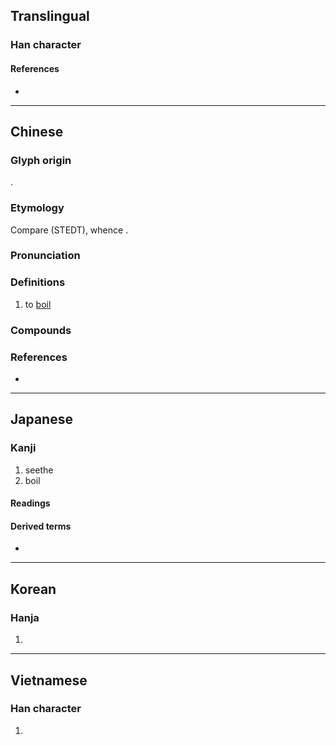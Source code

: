{{character info}}
==Translingual==

===Han character===
{{Han char|rn=85|rad=水|as=05|sn=8|four=35127|canj=ELLN|ids=⿰氵弗}}

====References====
* {{Han ref|kx=0614.020|dkj=17251|dj=1007.060|hdz=31597.010|uh=6CB8|ud=27832|bh=AA6D|bd=43629}}

----

==Chinese==
{{zh-forms}}

===Glyph origin===
{{Han etym}}
{{Han compound|水|alt1=氵|t1=water|弗|ls=psc|c1=s|c2=p}}.

===Etymology===
Compare {{inh|zh|sit-pro|*prut||to boil}} (STEDT), whence {{cog|my|ပြုတ်||to boil}}.

===Pronunciation===
{{zh-pron
|m=fèi,fú,2nb=variant
|c=fai3
|mn=qz,xm:hùi/qz,zz:pùi/tw:hut
|mn_note=hùi - literary (Quanzhou); pùi - vernacular (Quanzhou)
|mn-t=hug4
|mc=y
|oc=y
|cat=v
}}

===Definitions===
{{zh-hanzi}}

# to [[boil]]

===Compounds===
{{zh-der|人聲鼎沸|以指撓沸|以湯止沸|以湯沃沸|四海鼎沸|天下鼎沸|扇火止沸|抽薪止沸|揚湯止沸|救火揚沸|民怨沸騰|江翻海沸|沸反盈天|沸水|沸沸|沸沸揚揚|沸泉|沸涫|沸湯|沸然|沸熱|沸羹|沸騰|沸點|沸鼎|海沸山搖|海沸山裂|海沸江翻|海沸河翻|海沸波翻|煮沸|物論沸騰|物議沸騰|百沸湯|笙歌鼎沸|蜩沸|蜩螗沸羹|蟲鳴水沸|觱沸|麋沸|麋沸蟻動|麋沸蟻聚|麻沸|麻沸散|鼎沸|鼎沸不絕|共沸物}}

===References===
* {{R:yue:Hanzi}}

----

==Japanese==

===Kanji===
{{ja-kanji|grade=c|rs=水05}}

# seethe
#boil

====Readings====
{{ja-readings
|goon=ひ
|kanon=ひ
|kanyoon=ふつ
|kun=わ-く, わ-かす
}}

====Derived terms====
* {{ja-r|沸かす|わかす}}

----

==Korean==

===Hanja===
{{ko-hanja|hangeul=[[비]], [[불]]|eumhun=|rv=bi, bul|mr=pi, pul|y=pi, pul}}

# {{rfdef|ko|sort=水05}}

----

==Vietnamese==

===Han character===
{{vi-readings|reading=phí, phất|rs=水05}}

# {{rfdef|vi|sort=水05}}